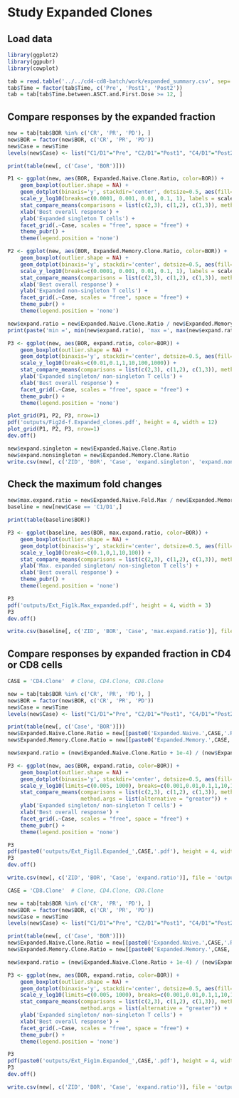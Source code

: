 # Study Expanded Clones

## Load data

```r
library(ggplot2)
library(ggpubr)
library(cowplot)

tab = read.table('../../cd4-cd8-batch/work/expanded_summary.csv', sep=',', header=T)
tab$Time = factor(tab$Time, c('Pre', 'Post1', 'Post2'))
tab = tab[tab$Time.between.ASCT.and.First.Dose >= 12, ]
```

## Compare responses by the expanded fraction

```r
new = tab[tab$BOR %in% c('CR', 'PR', 'PD'), ]
new$BOR = factor(new$BOR, c('CR', 'PR', 'PD'))
new$Case = new$Time
levels(new$Case) <- list("C1/D1"="Pre", "C2/D1"="Post1", "C4/D1"="Post2")

print(table(new[, c('Case', 'BOR')]))

P1 <- ggplot(new, aes(BOR, Expanded.Naive.Clone.Ratio, color=BOR)) + 
    geom_boxplot(outlier.shape = NA) +
    geom_dotplot(binaxis='y', stackdir='center', dotsize=0.5, aes(fill=BOR)) +
    scale_y_log10(breaks=c(0.0001, 0.001, 0.01, 0.1, 1), labels = scales::percent) +
    stat_compare_means(comparisons = list(c(2,3), c(1,2), c(1,3)), method="wilcox.test") + 
    xlab('Best overall response') +
    ylab('Expanded singleton T cells') +
    facet_grid(.~Case, scales = "free", space = "free") +
    theme_pubr() +
    theme(legend.position = 'none')

P2 <- ggplot(new, aes(BOR, Expanded.Memory.Clone.Ratio, color=BOR)) + 
    geom_boxplot(outlier.shape = NA) +
    geom_dotplot(binaxis='y', stackdir='center', dotsize=0.5, aes(fill=BOR)) +
    scale_y_log10(breaks=c(0.0001, 0.001, 0.01, 0.1, 1), labels = scales::percent) +
    stat_compare_means(comparisons = list(c(2,3), c(1,2), c(1,3)), method="wilcox.test") + 
    xlab('Best overall response') +
    ylab('Expanded non-singleton T cells') +
    facet_grid(.~Case, scales = "free", space = "free") +
    theme_pubr() +
    theme(legend.position = 'none')

new$expand.ratio = new$Expanded.Naive.Clone.Ratio / new$Expanded.Memory.Clone.Ratio
print(paste('min =', min(new$expand.ratio), 'max =', max(new$expand.ratio)))

P3 <- ggplot(new, aes(BOR, expand.ratio, color=BOR)) + 
    geom_boxplot(outlier.shape = NA) +
    geom_dotplot(binaxis='y', stackdir='center', dotsize=0.5, aes(fill=BOR)) +
    scale_y_log10(breaks=c(0.01,0.1,1,10,100,1000)) +
    stat_compare_means(comparisons = list(c(2,3), c(1,2), c(1,3)), method="wilcox.test") + 
    ylab('Expanded singleton/ non-singleton T cells') +
    xlab('Best overall response') +
    facet_grid(.~Case, scales = "free", space = "free") +
    theme_pubr() +
    theme(legend.position = 'none')

plot_grid(P1, P2, P3, nrow=1)
pdf('outputs/Fig2d-f.Expanded_clones.pdf', height = 4, width = 12)
plot_grid(P1, P2, P3, nrow=1)
dev.off()

new$expand.singleton = new$Expanded.Naive.Clone.Ratio
new$expand.nonsingleton = new$Expanded.Memory.Clone.Ratio
write.csv(new[, c('ZID', 'BOR', 'Case', 'expand.singleton', 'expand.nonsingleton', 'expand.ratio')], file = 'outputs/SourceData.Fig2d-f.csv', row.names = F)
```

## Check the maximum fold changes

```r
new$max.expand.ratio = new$Expanded.Naive.Fold.Max / new$Expanded.Memory.Fold.Max
baseline = new[new$Case == 'C1/D1',]

print(table(baseline$BOR))

P3 <- ggplot(baseline, aes(BOR, max.expand.ratio, color=BOR)) + 
    geom_boxplot(outlier.shape = NA) +
    geom_dotplot(binaxis='y', stackdir='center', dotsize=0.5, aes(fill=BOR)) +
    scale_y_log10(breaks=c(0.1,0,1,10,100)) +
    stat_compare_means(comparisons = list(c(2,3), c(1,2), c(1,3)), method="wilcox.test") + 
    ylab('Max. expanded singleton/ non-singleton T cells') +
    xlab('Best overall response') +
    theme_pubr() +
    theme(legend.position = 'none')

P3
pdf('outputs/Ext_Fig1k.Max_expanded.pdf', height = 4, width = 3)
P3
dev.off()

write.csv(baseline[, c('ZID', 'BOR', 'Case', 'max.expand.ratio')], file = 'outputs/SourceData.Ext_Fig1k.csv', row.names = F)
```

## Compare responses by expanded fraction in CD4 or CD8 cells

```r
CASE = 'CD4.Clone'  # Clone, CD4.Clone, CD8.Clone

new = tab[tab$BOR %in% c('CR', 'PR', 'PD'), ]
new$BOR = factor(new$BOR, c('CR', 'PR', 'PD'))
new$Case = new$Time
levels(new$Case) <- list("C1/D1"="Pre", "C2/D1"="Post1", "C4/D1"="Post2")

print(table(new[, c('Case', 'BOR')]))
new$Expanded.Naive.Clone.Ratio = new[[paste0('Expanded.Naive.',CASE,'.Ratio')]]
new$Expanded.Memory.Clone.Ratio = new[[paste0('Expanded.Memory.',CASE,'.Ratio')]]

new$expand.ratio = (new$Expanded.Naive.Clone.Ratio + 1e-4) / (new$Expanded.Memory.Clone.Ratio + 1e-4)

P3 <- ggplot(new, aes(BOR, expand.ratio, color=BOR)) + 
    geom_boxplot(outlier.shape = NA) +
    geom_dotplot(binaxis='y', stackdir='center', dotsize=0.5, aes(fill=BOR)) +
    scale_y_log10(limits=c(0.005, 1000), breaks=c(0.001,0.01,0.1,1,10,100,1000)) +
    stat_compare_means(comparisons = list(c(2,3), c(1,2), c(1,3)), method="wilcox.test", 
                       method.args = list(alternative = "greater")) +
    ylab('Expanded singleton/ non-singleton T cells') +
    xlab('Best overall response') +
    facet_grid(.~Case, scales = "free", space = "free") +
    theme_pubr() +
    theme(legend.position = 'none')

P3
pdf(paste0('outputs/Ext_Fig1l.Expanded_',CASE,'.pdf'), height = 4, width = 5)
P3
dev.off()

write.csv(new[, c('ZID', 'BOR', 'Case', 'expand.ratio')], file = 'outputs/SourceData.Ext_Fig1l.csv', row.names = F)
```

```r
CASE = 'CD8.Clone'  # Clone, CD4.Clone, CD8.Clone

new = tab[tab$BOR %in% c('CR', 'PR', 'PD'), ]
new$BOR = factor(new$BOR, c('CR', 'PR', 'PD'))
new$Case = new$Time
levels(new$Case) <- list("C1/D1"="Pre", "C2/D1"="Post1", "C4/D1"="Post2")

print(table(new[, c('Case', 'BOR')]))
new$Expanded.Naive.Clone.Ratio = new[[paste0('Expanded.Naive.',CASE,'.Ratio')]]
new$Expanded.Memory.Clone.Ratio = new[[paste0('Expanded.Memory.',CASE,'.Ratio')]]

new$expand.ratio = (new$Expanded.Naive.Clone.Ratio + 1e-4) / (new$Expanded.Memory.Clone.Ratio + 1e-4)

P3 <- ggplot(new, aes(BOR, expand.ratio, color=BOR)) + 
    geom_boxplot(outlier.shape = NA) +
    geom_dotplot(binaxis='y', stackdir='center', dotsize=0.5, aes(fill=BOR)) +
    scale_y_log10(limits=c(0.005, 1000), breaks=c(0.001,0.01,0.1,1,10,100,1000)) +
    stat_compare_means(comparisons = list(c(2,3), c(1,2), c(1,3)), method="wilcox.test", 
                       method.args = list(alternative = "greater")) +
    ylab('Expanded singleton/ non-singleton T cells') +
    xlab('Best overall response') +
    facet_grid(.~Case, scales = "free", space = "free") +
    theme_pubr() +
    theme(legend.position = 'none')

P3
pdf(paste0('outputs/Ext_Fig1m.Expanded_',CASE,'.pdf'), height = 4, width = 5)
P3
dev.off()

write.csv(new[, c('ZID', 'BOR', 'Case', 'expand.ratio')], file = 'outputs/SourceData.Ext_Fig1m.csv', row.names = F)
```

